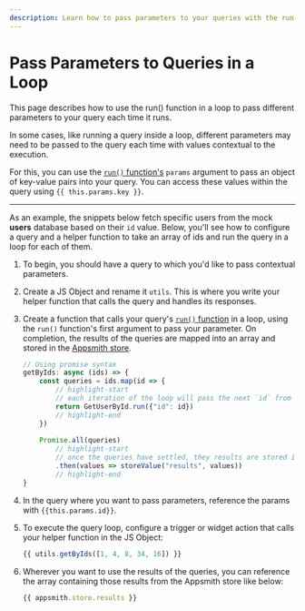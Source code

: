 ```yaml
---
description: Learn how to pass parameters to your queries with the run() framework function.
---
```


# Pass Parameters to Queries in a Loop

This page describes how to use the run() function in a loop to pass different parameters to your query each time it runs.

<VideoEmbed host="youtube" videoId="znaaDiQbAS8" title="How to pass parameters to an API call" caption="How to pass parameters to an API call"/>

In some cases, like running a query inside a loop, different parameters may need to be passed to the query each time with values contextual to the execution.

For this, you can use the [`run()` function's](/reference/appsmith-framework/query-object)  `params` argument to pass an object of key-value pairs into your query. You can access these values within the query using `{{ this.params.key }}`.

---

As an example, the snippets below fetch specific users from the mock **users** database based on their `id` value. Below, you'll see how to configure a query and a helper function to take an array of ids and run the query  in a loop for each of them.

1. To begin, you should have a query to which you'd like to pass contextual parameters.
1. Create a JS Object and rename it `utils`. This is where you write your helper function that calls the query and handles its responses.
1. Create a function that calls your query's [`run()` function](/reference/appsmith-framework/query-object) in a loop, using the `run()` function's first argument to pass your parameter. On completion, the results of the queries are mapped into an array and stored in the [Appsmith store](/reference/appsmith-framework/widget-actions/store-value).

    ```javascript
    // Using promise syntax
    getByIds: async (ids) => {
        const queries = ids.map(id => {
            // highlight-start
            // each iteration of the loop will pass the next `id` from the `ids` array.
            return GetUserById.run({"id": id})
            // highlight-end
        })
        
        Promise.all(queries)
            // highlight-start
            // once the queries have settled, they results are stored in an array in the Appsmith store.
            .then(values => storeValue("results", values))
            // highlight-end
    }
    ```

1. In the query where you want to pass parameters, reference the params with `{{this.params.id}}`.

1. To execute the query loop, configure a trigger or widget action that calls your helper function in the JS Object:

    ```javascript
    {{ utils.getByIds([1, 4, 8, 34, 16]) }}
    ```

1. Wherever you want to use the results of the queries, you can reference the array containing those results from the Appsmith store like below:

    ```javascript
    {{ appsmith.store.results }}
    ```